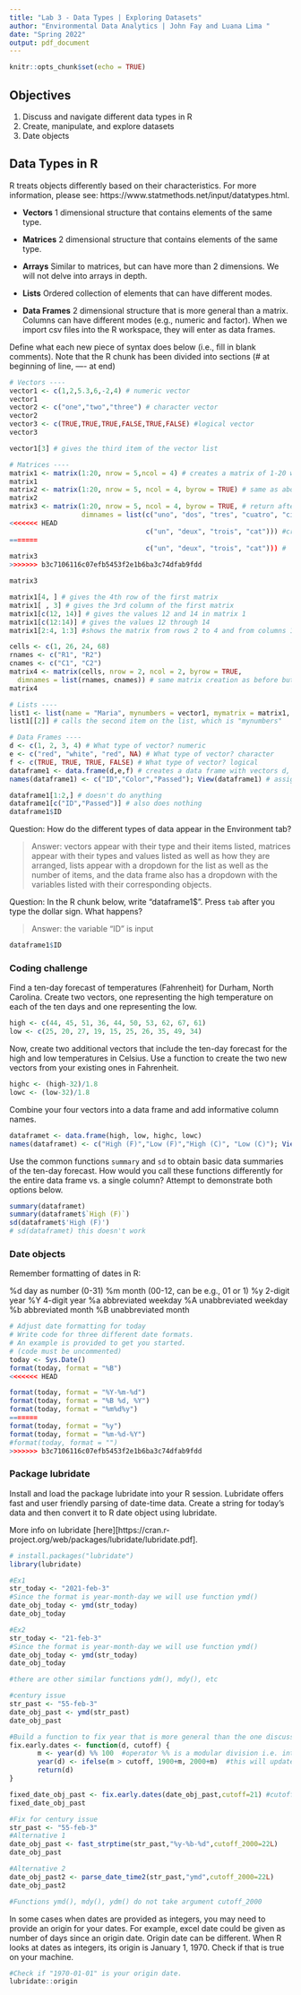 ```yaml
---
title: "Lab 3 - Data Types | Exploring Datasets"
author: "Environmental Data Analytics | John Fay and Luana Lima "
date: "Spring 2022"
output: pdf_document
---
```


```r
knitr::opts_chunk$set(echo = TRUE)
```

## Objectives
1. Discuss and navigate different data types in R
2. Create, manipulate, and explore datasets
3. Date objects

## Data Types in R
R treats objects differently based on their characteristics. For more information, please see: https://www.statmethods.net/input/datatypes.html. 

* **Vectors** 1 dimensional structure that contains elements of the same type.

* **Matrices** 2 dimensional structure that contains elements of the same type.

* **Arrays** Similar to matrices, but can have more than 2 dimensions. We will not delve into arrays in depth.

* **Lists** Ordered collection of elements that can have different modes.

* **Data Frames** 2 dimensional structure that is more general than a matrix. Columns can have different modes (e.g., numeric and factor). When we import csv files into the R workspace, they will enter as data frames.

Define what each new piece of syntax does below (i.e., fill in blank comments). Note that the R chunk has been divided into sections (# at beginning of line, ---- at end)
```r
# Vectors ----
vector1 <- c(1,2,5.3,6,-2,4) # numeric vector
vector1
vector2 <- c("one","two","three") # character vector
vector2
vector3 <- c(TRUE,TRUE,TRUE,FALSE,TRUE,FALSE) #logical vector
vector3

vector1[3] # gives the third item of the vector list

# Matrices ----
matrix1 <- matrix(1:20, nrow = 5,ncol = 4) # creates a matrix of 1-20 with 5 rows and 4 columns, the numbers going from top to bottom
matrix1
matrix2 <- matrix(1:20, nrow = 5, ncol = 4, byrow = TRUE) # same as above except for with the numbers going from left to right
matrix2
matrix3 <- matrix(1:20, nrow = 5, ncol = 4, byrow = TRUE, # return after comma continues the line
                  dimnames = list(c("uno", "dos", "tres", "cuatro", "cinco"), 
<<<<<<< HEAD
                                  c("un", "deux", "trois", "cat"))) #creates the same matrix as before with the rows and columns labelled, the rows being the Spanish numbers
=======
                                  c("un", "deux", "trois", "cat"))) #
matrix3
>>>>>>> b3c7106116c07efb5453f2e1b6ba3c74dfab9fdd

matrix3

matrix1[4, ] # gives the 4th row of the first matrix
matrix1[ , 3] # gives the 3rd column of the first matrix
matrix1[c(12, 14)] # gives the values 12 and 14 in matrix 1
matrix1[c(12:14)] # gives the values 12 through 14
matrix1[2:4, 1:3] #shows the matrix from rows 2 to 4 and from columns 1 to 3

cells <- c(1, 26, 24, 68)
rnames <- c("R1", "R2")
cnames <- c("C1", "C2") 
matrix4 <- matrix(cells, nrow = 2, ncol = 2, byrow = TRUE,
  dimnames = list(rnames, cnames)) # same matrix creation as before but the dimnames adds the pre-existing matrices of names to the matrix, giving row names first
matrix4

# Lists ---- 
list1 <- list(name = "Maria", mynumbers = vector1, mymatrix = matrix1, age = 5.3); list1
list1[[2]] # calls the second item on the list, which is "mynumbers"

# Data Frames ----
d <- c(1, 2, 3, 4) # What type of vector? numeric
e <- c("red", "white", "red", NA) # What type of vector? character
f <- c(TRUE, TRUE, TRUE, FALSE) # What type of vector? logical
dataframe1 <- data.frame(d,e,f) # creates a data frame with vectors d, e, and f
names(dataframe1) <- c("ID","Color","Passed"); View(dataframe1) # assigns names to the data frame and opens the data frame in another tab

dataframe1[1:2,] # doesn't do anything
dataframe1[c("ID","Passed")] # also does nothing
dataframe1$ID


```
Question: How do the different types of data appear in the Environment tab?

> Answer: vectors appear with their type and their items listed, matrices appear with their types and values listed as well as how they are arranged, lists appear with a dropdown for the list as well as the number of items, and the data frame also has a dropdown with the variables listed with their corresponding objects.

Question: In the R chunk below, write "dataframe1$". Press `tab` after you type the dollar sign. What happens?

> Answer: the variable "ID" is input

```r
dataframe1$ID
```



### Coding challenge

Find a ten-day forecast of temperatures (Fahrenheit) for Durham, North Carolina. Create two vectors, one representing the high temperature on each of the ten days and one representing the low.

```r
high <- c(44, 45, 51, 36, 44, 50, 53, 62, 67, 61)
low <- c(25, 20, 27, 19, 15, 25, 26, 35, 49, 34)
```

Now, create two additional vectors that include the ten-day forecast for the high and low temperatures in Celsius. Use a function to create the two new vectors from your existing ones in Fahrenheit.

```r
highc <- (high-32)/1.8
lowc <- (low-32)/1.8
```

Combine your four vectors into a data frame and add informative column names.

```r
dataframet <- data.frame(high, low, highc, lowc) 
names(dataframet) <- c("High (F)","Low (F)","High (C)", "Low (C)"); View(dataframet)
```

Use the common functions `summary` and `sd` to obtain basic data summaries of the ten-day forecast. How would you call these functions differently for the entire data frame vs. a single column? Attempt to demonstrate both options below.

```r
summary(dataframet)
summary(dataframet$`High (F)`)
sd(dataframet$'High (F)')
# sd(dataframet) this doesn't work
```

### Date objects

Remember formatting of dates in R: 

%d  day as number (0-31)
%m  month (00-12, can be e.g., 01 or 1)
%y  2-digit year
%Y  4-digit year
%a  abbreviated weekday
%A  unabbreviated weekday
%b  abbreviated month
%B  unabbreviated month

```r
# Adjust date formatting for today
# Write code for three different date formats. 
# An example is provided to get you started.
# (code must be uncommented)
today <- Sys.Date()
format(today, format = "%B")
<<<<<<< HEAD

format(today, format = "%Y-%m-%d")
format(today, format = "%B %d, %Y")
format(today, format = "%m%d%y")
=======
format(today, format = "%y")
format(today, format = "%m-%d-%Y")
#format(today, format = "")
>>>>>>> b3c7106116c07efb5453f2e1b6ba3c74dfab9fdd

```


### Package lubridate

Install and load the package lubridate into your R session. Lubridate offers fast and user friendly parsing of date-time data. Create a string for today's data and then convert it to R date object using lubridate.

More info on lubridate [here][https://cran.r-project.org/web/packages/lubridate/lubridate.pdf].

```r
# install.packages("lubridate")
library(lubridate)

#Ex1
str_today <- "2021-feb-3"
#Since the format is year-month-day we will use function ymd()
date_obj_today <- ymd(str_today)
date_obj_today

#Ex2
str_today <- "21-feb-3"
#Since the format is year-month-day we will use function ymd()
date_obj_today <- ymd(str_today)
date_obj_today

#there are other similar functions ydm(), mdy(), etc
```

```r
#century issue
str_past <- "55-feb-3"
date_obj_past <- ymd(str_past)
date_obj_past

#Build a function to fix year that is more general than the one discussed in the lesson
fix.early.dates <- function(d, cutoff) {
       m <- year(d) %% 100  #operator %% is a modular division i.e. integer-divide year(d) by 100 and returns the remainder 
       year(d) <- ifelse(m > cutoff, 1900+m, 2000+m)  #this will update year(d), year() is a function that returns the year for a data object
       return(d)
}

fixed_date_obj_past <- fix.early.dates(date_obj_past,cutoff=21) #cutoff could be the current year to be more general or any other depending on data set 
fixed_date_obj_past
```

```r
#Fix for century issue
str_past <- "55-feb-3"
#Alternative 1
date_obj_past <- fast_strptime(str_past,"%y-%b-%d",cutoff_2000=22L)
date_obj_past

#Alternative 2
date_obj_past2 <- parse_date_time2(str_past,"ymd",cutoff_2000=22L)
date_obj_past2

#Functions ymd(), mdy(), ydm() do not take argument cutoff_2000
```

In some cases when dates are provided as integers, you may need to provide an origin for your dates. For example, excel date could be given as number of days since an origin date. Origin date can be different. When R looks at dates as integers, its origin is January 1, 1970. Check if that is true on your machine. 

```r
#Check if "1970-01-01" is your origin date.
lubridate::origin

```